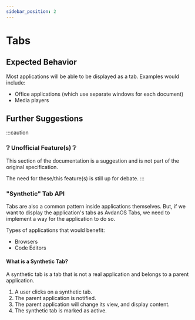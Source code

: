 ```yaml
---
sidebar_position: 2
---
```

# Tabs

<Notice type="wip" url="/docs/nadva/multitasking/tabs.mdx" />


<AutoPlay src="/vid/tabs.webm" />

## Expected Behavior
Most applications will be able to be displayed as a tab.
Examples would include:
* Office applications (which use separate windows for each document)
* Media players

## Further Suggestions
:::caution
### ❔ Unofficial Feature(s) ❔
This section of the documentation is a suggestion and is not part of the original specification.

The need for these/this feature(s) is still up for debate.
:::
### "Synthetic" Tab API

<AutoPlay src="/vid/synthetic-tabs.webm" />

Tabs are also a common pattern inside applications themselves.
But, if we want to display the application's tabs as AvdanOS Tabs,
we need to implement a way for the application to do so.

Types of applications that would benefit:
* Browsers
* Code Editors

#### What is a Synthetic Tab?
A synthetic tab is a tab that is not a real application and belongs 
to a parent application.

1. A user clicks on a synthetic tab.
2. The parent application is notified.
3. The parent application will change its view, and display content.
4. The synthetic tab is marked as active.